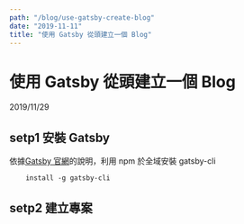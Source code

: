 ```yaml
---
path: "/blog/use-gatsby-create-blog"
date: "2019-11-11"
title: "使用 Gatsby 從頭建立一個 Blog"
---
```


# 使用 Gatsby 從頭建立一個 Blog
2019/11/29

## setp1 安裝 Gatsby

依據[Gatsby 官網](https://www.gatsbyjs.org/)的說明，利用 npm 於全域安裝 gatsby-cli

```
	install -g gatsby-cli
```

## setp2 建立專案

